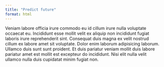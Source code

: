 ```yaml
---
title: "Predict future"
format: html
---
```


Veniam labore officia irure commodo eu id cillum irure nulla voluptate occaecat eu. Incididunt esse mollit velit ex aliquip non incididunt fugiat laboris irure reprehenderit sint. Consequat duis magna ex velit nostrud cillum ex labore amet sit voluptate. Dolor enim laborum adipisicing laborum. Ullamco duis sunt sunt proident. Et duis pariatur veniam mollit duis labore pariatur amet est mollit est excepteur do incididunt. Nisi elit nulla velit ullamco nulla duis cupidatat minim fugiat non.